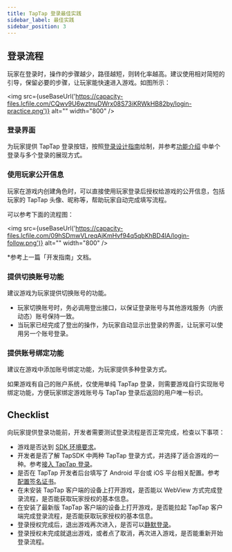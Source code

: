 ```yaml
---
title: TapTap 登录最佳实践
sidebar_label: 最佳实践
sidebar_position: 3
---
```



## 登录流程

玩家在登录时，操作的步骤越少，路径越短，则转化率越高。建议使用相对简短的引导，保留必要的步骤，让玩家能快速进入游戏。如图所示：

<img src={useBaseUrl('https://capacity-files.lcfile.com/CQwv9U6wztnuDWrx08S73iKRWkHB82by/login-practice.png')} alt="" width="800" />

### 登录界面

为玩家提供 TapTap 登录按钮，按照[登录设计指南](/design/)绘制，并参考[功能介绍](/v4/sdk/taptap-login/features/) 中单个登录与多个登录的展现方式。

### 使用玩家公开信息

玩家在游戏内创建角色时，可以直接使用玩家登录后授权给游戏的公开信息，包括玩家的 TapTap 头像、昵称等，帮助玩家自动完成填写流程。

可以参考下面的流程图：

<img src={useBaseUrl('https://capacity-files.lcfile.com/09hSDmwVLreqAjKmHvf94q5qbKhBD4lA/login-follow.png')} alt="" width="800" />

*参考上一篇「开发指南」文档。

### 提供切换账号功能

建议游戏为玩家提供切换账号的功能。

- 玩家切换账号时，务必调用登出接口，以保证登录账号与其他游戏服务（内嵌动态）账号保持一致。
- 当玩家已经完成了登出的操作，为玩家自动显示出登录的界面，让玩家可以使用另一个账号登录。

### 提供账号绑定功能

建议在游戏中添加账号绑定功能，为玩家提供多种登录方式。

如果游戏有自己的账户系统，仅使用单纯 TapTap 登录，则需要游戏自行实现账号绑定功能，方便玩家绑定游戏账号与 TapTap 登录后返回的用户唯一标识。

## Checklist

向玩家提供登录功能前，开发者需要测试登录流程是否正常完成，检查以下事项：

* 游戏是否达到 [SDK 环境要求](/v4/sdk/access/quickstart/#环境要求)。
* 开发者是否了解 TapSDK 中两种 TapTap 登录方式，并选择了适合游戏的一种。参考[接入 TapTap 登录](/v4/sdk/taptap-login/guide/)。
* 是否在 TapTap 开发者后台填写了 Android 平台或 iOS 平台相关配置。参考[配置签名证书](/v4/sdk/access/get-ready/#配置签名证书)。
* 在未安装 TapTap 客户端的设备上打开游戏，是否能以 WebView 方式完成登录流程，是否能获取玩家授权的基本信息。
* 在安装了最新版 TapTap 客户端的设备上打开游戏，是否能拉起 TapTap 客户端完成登录流程，是否能获取玩家授权的基本信息。
* 登录授权完成后，退出游戏再次进入，是否可以[静默登录](/v4/sdk/taptap-login/features/#实现静默登录)。
* 登录授权未完成就退出游戏，或者点了取消，再次进入游戏，是否能重新开始登录流程。
